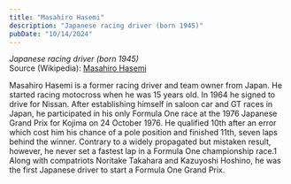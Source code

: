 ```yaml
---
title: "Masahiro Hasemi"
description: "Japanese racing driver (born 1945)"
pubDate: "10/14/2024"
---
```


*Japanese racing driver (born 1945)*  
Source (Wikipedia): [Masahiro Hasemi][1]

Masahiro Hasemi  is a former racing driver and team owner from Japan. He started racing motocross when he was 15 years old. In 1964 he signed to drive for Nissan. After establishing himself in saloon car and GT races in Japan, he participated in his only Formula One race at the 1976 Japanese Grand Prix for Kojima on 24 October 1976. He qualified 10th after an error which cost him his chance of a pole position and finished 11th, seven laps behind the winner. Contrary to a widely propagated but mistaken result, however, he never set a fastest lap in a Formula One championship race.1 Along with compatriots Noritake Takahara and Kazuyoshi Hoshino, he was the first Japanese driver to start a Formula One Grand Prix.

[1]: https://en.wikipedia.org/wiki/Masahiro_Hasemi
